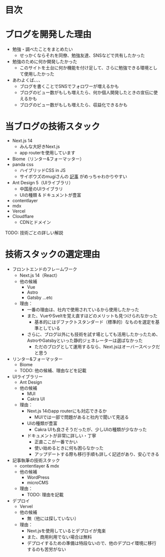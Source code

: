 # 目次

# ブログを開発した理由
- 勉強・調べたことをまとめたい
  - せっかくならそれを同僚、勉強友達、SNSなどで共有したかった
- 勉強のために何か開発したかった
  - このサイトを土台に何か機能を付け足して、さらに勉強できる環境として使用したかった
- あわよくば、、、
  - ブログを書くことでSNSでフォロワーが増えるかも
  - ブログのビュー数がもしも増えたら、何か個人開発したときの宣伝に使えるかも
  - ブログのビュー数がもしも増えたら、収益化できるかも

# 当ブログの技術スタック
- Next.js 14
  - みんな大好きNext.js
  - app routerを使用しています
- Biome（リンター&フォーマッター）
- panda css
  - ハイブリッドCSS in JS
  - サイボウズのmugiさんの <a href="https://zenn.dev/cybozu_frontend/articles/panda-is-coming" target="_blank">記事</a> がめっちゃわかりやすい
- Ant Design 5（UIライブラリ）
  - 中国産のUIライブラリ
  - UIの種類 & ドキュメントが豊富
- contentlayer
- mdx
- Vercel
- Cloudflare
  - CDNとドメイン

TODO: 技術ごとの詳しい解説

# 技術スタックの選定理由
- フロントエンドのフレームワーク
  - Next.js 14（React）
  - 他の候補
    - Vue
    - Astro
    - Gatsby ...etc
  - 理由：
    - 一番の理由は、社内で使用されているから使用したかった
    - また、VueやSveltを覚え直すほどのメリットも見つけられなかった
      - 基本的にはデファクトスタンダード（標準的）なものを選定を基準としている
    - さらに、ブログ以外にも技術を試す場としても活用したかったため、AstroやGatsbyといった静的ジェネレーターは選ばなかった
      - ただのブログとして運用するなら、Next.jsはオーバースペックだと思う
- リンター&フォーマッター
  - Biome
  - TODO: 他の候補、理由などを記載
- UIライブラリー
  - Ant Design
  - 他の候補
    - MUI
    - Cakra UI
  - 理由：
    - Next.js 14のapp routerにも対応できるか
      - MUIでは一部で問題があると社内で聞いて見送る
    - UIの種類が豊富
      - Cakra UIも良さそうだったが、少しUIの種類が少なかった
    - ドキュメントが非常に詳しい・丁寧
      - 正直ここが一番でかい
      - 使い始めるときに何も困らなかった
      - アップデートする際も移行手順も詳しく記述があり、安心できる
- 記事執筆の技術スタック
  - contentlayer & mdx
  - 他の候補
    - WordPress
    - microCMS
  - 理由：
    - TODO: 理由を記載
- デプロイ
  - Vervel
  - 他の候補
    - 無（他には探していない）
  - 理由：
    - Next.jsを使用しているとデプロイが鬼楽
    - また、商用利用でない場合は無料
    - デプロイするための準備は特段ないので、他のデプロイ環境に移行するのも苦労がない